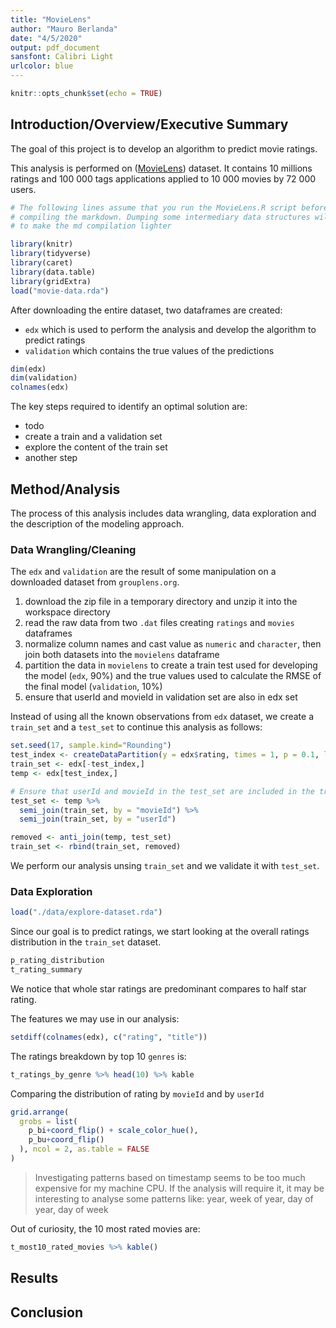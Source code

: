 ```yaml
---
title: "MovieLens"
author: "Mauro Berlanda"
date: "4/5/2020"
output: pdf_document
sansfont: Calibri Light
urlcolor: blue
---
```


```r
knitr::opts_chunk$set(echo = TRUE)
```

<!-- http://rmarkdown.rstudio.com -->

## Introduction/Overview/Executive Summary

<!-- an introduction/overview/executive summary section that describes the dataset and summarizes the goal of the project and key steps that were performed -->

The goal of this project is to develop an algorithm to predict movie ratings.

This analysis is performed on ([MovieLens](https://grouplens.org/datasets/movielens/10m/)) dataset. It contains 10 millions ratings and 100 000 tags applications applied to 10 000 movies by 72 000 users.

```r
# The following lines assume that you run the MovieLens.R script before
# compiling the markdown. Dumping some intermediary data structures will allow
# to make the md compilation lighter

library(knitr)
library(tidyverse)
library(caret)
library(data.table)
library(gridExtra)
load("movie-data.rda")
```

After downloading the entire dataset, two dataframes are created:

* `edx` which is used to perform the analysis and develop the algorithm to predict ratings
* `validation` which contains the true values of the predictions

```r
dim(edx)
dim(validation)
colnames(edx)
```

The key steps required to identify an optimal solution are:

  * todo
  * create a train and a validation set
  * explore the content of the train set
  * another step


## Method/Analysis

<!--  a methods/analysis section that explains the process and techniques used, including data cleaning, data exploration and visualization, insights gained, and your modeling approach -->

The process of this analysis includes data wrangling, data exploration and the description of the modeling approach.

### Data Wrangling/Cleaning

The `edx` and `validation` are the result of some manipulation on a downloaded dataset from `grouplens.org`.

1. download the zip file in a temporary directory and unzip it into the workspace directory
2. read the raw data from two `.dat` files creating `ratings` and `movies` dataframes
3. normalize column names and cast value as `numeric` and `character`, then join both datasets into the `movielens` dataframe
4. partition the data in `movielens` to create a train test used for developing the model (`edx`, 90%) and the true values used to calculate the RMSE of the final model (`validation`, 10%)
5. ensure that userId and movieId in validation set are also in edx set

Instead of using all the known observations from `edx` dataset, we create a `train_set` and a `test_set` to continue this analysis as follows:

```r
set.seed(17, sample.kind="Rounding")
test_index <- createDataPartition(y = edx$rating, times = 1, p = 0.1, list = FALSE)
train_set <- edx[-test_index,]
temp <- edx[test_index,]

# Ensure that userId and movieId in the test_set are included in the train_set
test_set <- temp %>% 
  semi_join(train_set, by = "movieId") %>%
  semi_join(train_set, by = "userId")

removed <- anti_join(temp, test_set)
train_set <- rbind(train_set, removed)
```

We perform our analysis unsing `train_set` and we validate it with `test_set`.

### Data Exploration

```r
load("./data/explore-dataset.rda")
```

Since our goal is to predict ratings, we start looking at the overall ratings distribution in the `train_set` dataset.

```r
p_rating_distribution
t_rating_summary
```
We notice that whole star ratings are predominant compares to half star rating.

The features we may use in our analysis:
```r
setdiff(colnames(edx), c("rating", "title"))
```


The ratings breakdown by top 10 `genres` is:
```r
t_ratings_by_genre %>% head(10) %>% kable
```

Comparing the distribution of rating by `movieId` and by `userId`

```r
grid.arrange(
  grobs = list(
    p_bi+coord_flip() + scale_color_hue(),
    p_bu+coord_flip()
  ), ncol = 2, as.table = FALSE
)
```

> Investigating patterns based on timestamp seems to be too much expensive for
> my machine CPU. If the analysis will require it, it may be interesting to 
> analyse some patterns like: year, week of year, day of year, day of week

Out of curiosity, the 10 most rated movies are:
```r
t_most10_rated_movies %>% kable()
```

## Results

<!-- a results section that presents the modeling results and discusses the model performance -->

## Conclusion

<!-- a conclusion section that gives a brief summary of the report, its limitations and future work -->
